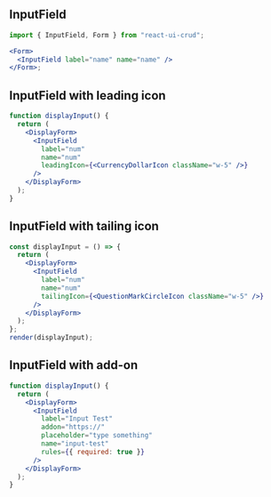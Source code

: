 
## InputField

```jsx
import { InputField, Form } from "react-ui-crud";

<Form>
  <InputField label="name" name="name" />
</Form>;
```

<DisplayForm>
  <InputField label="name" name="name" />
</DisplayForm>

## InputField with leading icon

```jsx live
function displayInput() {
  return (
    <DisplayForm>
      <InputField
        label="num"
        name="num"
        leadingIcon={<CurrencyDollarIcon className="w-5" />}
      />
    </DisplayForm>
  );
}
```

## InputField with tailing icon

```jsx live noInline
const displayInput = () => {
  return (
    <DisplayForm>
      <InputField
        label="num"
        name="num"
        tailingIcon={<QuestionMarkCircleIcon className="w-5" />}
      />
    </DisplayForm>
  );
};
render(displayInput);
```

## InputField with add-on

```jsx live
function displayInput() {
  return (
    <DisplayForm>
      <InputField
        label="Input Test"
        addon="https://"
        placeholder="type something"
        name="input-test"
        rules={{ required: true }}
      />
    </DisplayForm>
  );
}
```
